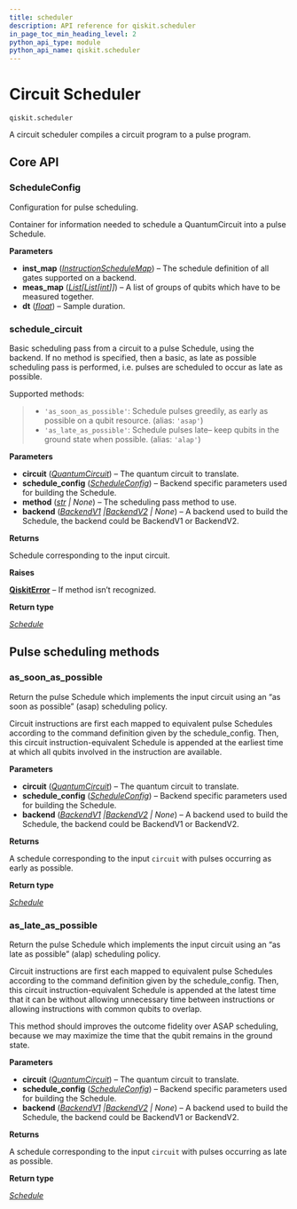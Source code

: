 ```yaml
---
title: scheduler
description: API reference for qiskit.scheduler
in_page_toc_min_heading_level: 2
python_api_type: module
python_api_name: qiskit.scheduler
---
```


<span id="module-qiskit.scheduler" />

<span id="qiskit-scheduler" />

<span id="circuit-scheduler-qiskit-scheduler" />

# Circuit Scheduler

<span id="module-qiskit.scheduler" />

`qiskit.scheduler`

A circuit scheduler compiles a circuit program to a pulse program.

## Core API

### ScheduleConfig

<Class id="qiskit.scheduler.ScheduleConfig" github="https://github.com/Qiskit/qiskit/tree/stable/1.2/qiskit/scheduler/config.py#L21-L35" signature="qiskit.scheduler.ScheduleConfig(inst_map, meas_map, dt)" modifiers="class">
  Configuration for pulse scheduling.

  Container for information needed to schedule a QuantumCircuit into a pulse Schedule.

  **Parameters**

  *   **inst\_map** ([*InstructionScheduleMap*](qiskit.pulse.InstructionScheduleMap "qiskit.pulse.instruction_schedule_map.InstructionScheduleMap")) – The schedule definition of all gates supported on a backend.
  *   **meas\_map** ([*List*](https://docs.python.org/3/library/typing.html#typing.List "(in Python v3.12)")*\[*[*List*](https://docs.python.org/3/library/typing.html#typing.List "(in Python v3.12)")*\[*[*int*](https://docs.python.org/3/library/functions.html#int "(in Python v3.12)")*]]*) – A list of groups of qubits which have to be measured together.
  *   **dt** ([*float*](https://docs.python.org/3/library/functions.html#float "(in Python v3.12)")) – Sample duration.
</Class>

### schedule\_circuit

<Function id="qiskit.scheduler.schedule_circuit.schedule_circuit" github="https://github.com/Qiskit/qiskit/tree/stable/1.2/qiskit/scheduler/schedule_circuit.py#L25-L67" signature="qiskit.scheduler.schedule_circuit.schedule_circuit(circuit, schedule_config, method=None, backend=None)">
  Basic scheduling pass from a circuit to a pulse Schedule, using the backend. If no method is specified, then a basic, as late as possible scheduling pass is performed, i.e. pulses are scheduled to occur as late as possible.

  Supported methods:

  > *   `'as_soon_as_possible'`: Schedule pulses greedily, as early as possible on a qubit resource. (alias: `'asap'`)
  > *   `'as_late_as_possible'`: Schedule pulses late– keep qubits in the ground state when possible. (alias: `'alap'`)

  **Parameters**

  *   **circuit** ([*QuantumCircuit*](qiskit.circuit.QuantumCircuit "qiskit.circuit.quantumcircuit.QuantumCircuit")) – The quantum circuit to translate.
  *   **schedule\_config** ([*ScheduleConfig*](#qiskit.scheduler.ScheduleConfig "qiskit.scheduler.config.ScheduleConfig")) – Backend specific parameters used for building the Schedule.
  *   **method** ([*str*](https://docs.python.org/3/library/stdtypes.html#str "(in Python v3.12)") *| None*) – The scheduling pass method to use.
  *   **backend** ([*BackendV1*](qiskit.providers.BackendV1 "qiskit.providers.backend.BackendV1")  *|*[*BackendV2*](qiskit.providers.BackendV2 "qiskit.providers.backend.BackendV2") *| None*) – A backend used to build the Schedule, the backend could be BackendV1 or BackendV2.

  **Returns**

  Schedule corresponding to the input circuit.

  **Raises**

  [**QiskitError**](exceptions#qiskit.exceptions.QiskitError "qiskit.exceptions.QiskitError") – If method isn’t recognized.

  **Return type**

  [*Schedule*](qiskit.pulse.Schedule "qiskit.pulse.schedule.Schedule")
</Function>

## Pulse scheduling methods

### as\_soon\_as\_possible

<Function id="qiskit.scheduler.methods.as_soon_as_possible" github="https://github.com/Qiskit/qiskit/tree/stable/1.2/qiskit/scheduler/methods/basic.py#L28-L78" signature="qiskit.scheduler.methods.as_soon_as_possible(circuit, schedule_config, backend=None)">
  Return the pulse Schedule which implements the input circuit using an “as soon as possible” (asap) scheduling policy.

  Circuit instructions are first each mapped to equivalent pulse Schedules according to the command definition given by the schedule\_config. Then, this circuit instruction-equivalent Schedule is appended at the earliest time at which all qubits involved in the instruction are available.

  **Parameters**

  *   **circuit** ([*QuantumCircuit*](qiskit.circuit.QuantumCircuit "qiskit.circuit.quantumcircuit.QuantumCircuit")) – The quantum circuit to translate.
  *   **schedule\_config** ([*ScheduleConfig*](#qiskit.scheduler.ScheduleConfig "qiskit.scheduler.config.ScheduleConfig")) – Backend specific parameters used for building the Schedule.
  *   **backend** ([*BackendV1*](qiskit.providers.BackendV1 "qiskit.providers.backend.BackendV1")  *|*[*BackendV2*](qiskit.providers.BackendV2 "qiskit.providers.backend.BackendV2") *| None*) – A backend used to build the Schedule, the backend could be BackendV1 or BackendV2.

  **Returns**

  A schedule corresponding to the input `circuit` with pulses occurring as early as possible.

  **Return type**

  [*Schedule*](qiskit.pulse.Schedule "qiskit.pulse.schedule.Schedule")
</Function>

### as\_late\_as\_possible

<Function id="qiskit.scheduler.methods.as_late_as_possible" github="https://github.com/Qiskit/qiskit/tree/stable/1.2/qiskit/scheduler/methods/basic.py#L81-L137" signature="qiskit.scheduler.methods.as_late_as_possible(circuit, schedule_config, backend=None)">
  Return the pulse Schedule which implements the input circuit using an “as late as possible” (alap) scheduling policy.

  Circuit instructions are first each mapped to equivalent pulse Schedules according to the command definition given by the schedule\_config. Then, this circuit instruction-equivalent Schedule is appended at the latest time that it can be without allowing unnecessary time between instructions or allowing instructions with common qubits to overlap.

  This method should improves the outcome fidelity over ASAP scheduling, because we may maximize the time that the qubit remains in the ground state.

  **Parameters**

  *   **circuit** ([*QuantumCircuit*](qiskit.circuit.QuantumCircuit "qiskit.circuit.quantumcircuit.QuantumCircuit")) – The quantum circuit to translate.
  *   **schedule\_config** ([*ScheduleConfig*](#qiskit.scheduler.ScheduleConfig "qiskit.scheduler.config.ScheduleConfig")) – Backend specific parameters used for building the Schedule.
  *   **backend** ([*BackendV1*](qiskit.providers.BackendV1 "qiskit.providers.backend.BackendV1")  *|*[*BackendV2*](qiskit.providers.BackendV2 "qiskit.providers.backend.BackendV2") *| None*) – A backend used to build the Schedule, the backend could be BackendV1 or BackendV2.

  **Returns**

  A schedule corresponding to the input `circuit` with pulses occurring as late as possible.

  **Return type**

  [*Schedule*](qiskit.pulse.Schedule "qiskit.pulse.schedule.Schedule")
</Function>


